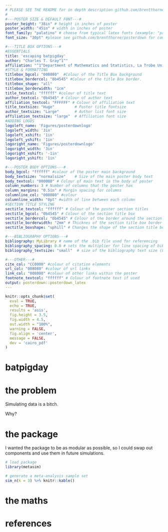 ```yaml
---
# PLEASE SEE THE README for in depth description github.com/brentthorne/posterdown
#
#---POSTER SIZE & DEFAULT FONT---#
poster_height: "38in" # height in inches of poster
poster_width: "45in" # width in inches of poster
font_family: "palatino" # choose from typical latex fonts (example: "palatino")
font_size: "30pt" #please see github.com/brentthorne/posterdown for compatible options.

#---TITLE BOX OPTIONS---#
#ESSENTIALS
title: 'escaping batpigday'
author: "Charles T. Gray^1^"
affiliation: "^1^Department of Mathematics and Statistics, La Trobe University, Victoria, Australia"
#STYLE & FORMATTING
titlebox_bgcol: "008080"  #Colour of the Title Box background
titlebox_bordercol: "0b4545" #Colour of the title Box border.
titlebox_shape: "all"
titlebox_borderwidth: "1cm"
title_textcol: "ffffff" #colour of title text
author_textcol: "0b4545" # Colour of author text
affiliation_textcol: "FFFFFF" # Colour of affiliation text
title_textsize: "Huge"         # Poster title fontsize
author_textsize: "Large"       # Author list font size
affiliation_textsize: "large"  # Affiliation font size
#ADDING LOGOS
logoleft_name: 'Figures/posterdownlogo'
logoleft_width: '3in'
logoleft_xshift: '1in'
logoleft_yshift: '1in'
logoright_name: 'Figures/posterdownlogo'
logoright_width: '3in'
logoright_xshift: '-1in'
logoright_yshift: '1in'

#---POSTER BODY OPTIONS---#
body_bgcol: "ffffff" #colour of the poster main background
body_textsize: "normalsize"    # Size of the main poster body text
body_textcol: "000000" # Colour of main text in the body of poster
column_numbers: 3 # Number of columns that the poster has
column_margins: "0.5in" # Margin spacing for columns
columnline_col: "008080" #colour 
columnline_width: "0pt" #width of line between each column
#SECTION TITLE STYLING
sectitle_textcol: "ffffff" # Colour of the poster section titles
sectitle_bgcol: "0b4545" # Colour of the section title box
sectitle_bordercol: "0b4545" # Colour of the border around the section title box.
sectitle_borderwidth: "2mm" # Thicknes of the section title box border
sectitle_boxshape: "uphill" # Changes the shape of the section title box.

#---BIBLIOGRAPHY OPTIONS---#
bibliography: MyLibrary # name of the .bib file used for referencing
bibliography_spacing: 0.8 # sets the multiplier for line spacing of bibliography spacing (between 0 and 1)
bibliography_textsize: "small"  # size of the bibliography text size (handy for one too many references!)

#---OTHER---#
cite_col: "CC0000" #colour of citation elements
url_col: "008080" #colour of url links
link_col: "008080" #colour of other links within the poster
footnote_textcol: "ffffff" # Colour of footnote text if used
output: posterdown::posterdown_latex
---
```


```r
knitr::opts_chunk$set(
  eval = TRUE,
  echo = TRUE,
  results = 'asis',
  fig.height = 3.5,
  fig.width = 4.5,
  out.width = "100%",
  warning = FALSE,
  fig.align = 'center',
  message = FALSE,
  dev = 'cairo_pdf'
)
```

# batpigday

\begin{description}
\item[batpigday] \emph{noun} coding equivalent of groundhogday
\end{description}

# the problem

Simulating data is a bitch. 

Why?





\vfill\null
\columnbreak

# the package

I wanted the package to be as modular as possible, so I could swap out components and use them in future simulations.

```r
# load package
library(metasim)

# generate a meta-analysis sample set
sim_n(k = 3) %>% knitr::kable()

```




\vfill\null
\columnbreak

# the maths


# references



\vfill\null


